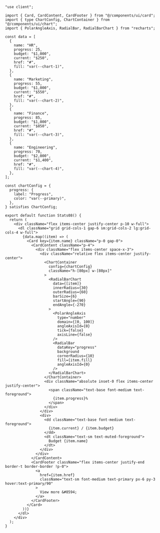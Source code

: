 ```tsx
"use client";

import { Card, CardContent, CardFooter } from "@/components/ui/card";
import { type ChartConfig, ChartContainer } from "@/components/ui/chart";
import { PolarAngleAxis, RadialBar, RadialBarChart } from "recharts";

const data = [
  {
    name: "HR",
    progress: 25,
    budget: "$1,000",
    current: "$250",
    href: "#",
    fill: "var(--chart-1)",
  },
  {
    name: "Marketing",
    progress: 55,
    budget: "$1,000",
    current: "$550",
    href: "#",
    fill: "var(--chart-2)",
  },
  {
    name: "Finance",
    progress: 85,
    budget: "$1,000",
    current: "$850",
    href: "#",
    fill: "var(--chart-3)",
  },
  {
    name: "Engineering",
    progress: 70,
    budget: "$2,000",
    current: "$1,400",
    href: "#",
    fill: "var(--chart-4)",
  },
];

const chartConfig = {
  progress: {
    label: "Progress",
    color: "var(--primary)",
  },
} satisfies ChartConfig;

export default function Stats08() {
  return (
    <div className="flex items-center justify-center p-10 w-full">
      <dl className="grid grid-cols-1 gap-6 sm:grid-cols-2 lg:grid-cols-4 w-full">
        {data.map((item) => (
          <Card key={item.name} className="p-0 gap-0">
            <CardContent className="p-4">
              <div className="flex items-center space-x-3">
                <div className="relative flex items-center justify-center">
                  <ChartContainer
                    config={chartConfig}
                    className="h-[80px] w-[80px]"
                  >
                    <RadialBarChart
                      data={[item]}
                      innerRadius={30}
                      outerRadius={60}
                      barSize={6}
                      startAngle={90}
                      endAngle={-270}
                    >
                      <PolarAngleAxis
                        type="number"
                        domain={[0, 100]}
                        angleAxisId={0}
                        tick={false}
                        axisLine={false}
                      />
                      <RadialBar
                        dataKey="progress"
                        background
                        cornerRadius={10}
                        fill={item.fill}
                        angleAxisId={0}
                      />
                    </RadialBarChart>
                  </ChartContainer>
                  <div className="absolute inset-0 flex items-center justify-center">
                    <span className="text-base font-medium text-foreground">
                      {item.progress}%
                    </span>
                  </div>
                </div>
                <div>
                  <dd className="text-base font-medium text-foreground">
                    {item.current} / {item.budget}
                  </dd>
                  <dt className="text-sm text-muted-foreground">
                    Budget {item.name}
                  </dt>
                </div>
              </div>
            </CardContent>
            <CardFooter className="flex items-center justify-end border-t border-border !p-0">
              <a
                href={item.href}
                className="text-sm font-medium text-primary px-6 py-3 hover:text-primary/90"
              >
                View more &#8594;
              </a>
            </CardFooter>
          </Card>
        ))}
      </dl>
    </div>
  );
}
```
